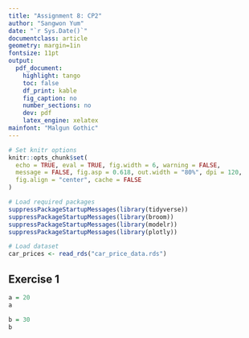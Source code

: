 ```yaml
---
title: "Assignment 8: CP2"
author: "Sangwon Yum"
date: "`r Sys.Date()`"
documentclass: article
geometry: margin=1in
fontsize: 11pt
output:
  pdf_document:
    highlight: tango
    toc: false
    df_print: kable
    fig_caption: no
    number_sections: no
    dev: pdf
    latex_engine: xelatex
mainfont: "Malgun Gothic"
---
```


```r
# Set knitr options
knitr::opts_chunk$set(
  echo = TRUE, eval = TRUE, fig.width = 6, warning = FALSE,
  message = FALSE, fig.asp = 0.618, out.width = "80%", dpi = 120,
  fig.align = "center", cache = FALSE
)

# Load required packages
suppressPackageStartupMessages(library(tidyverse))
suppressPackageStartupMessages(library(broom))
suppressPackageStartupMessages(library(modelr))
suppressPackageStartupMessages(library(plotly))

# Load dataset
car_prices <- read_rds("car_price_data.rds")
```

## Exercise 1
```r
a = 20
a

b = 30
b
```